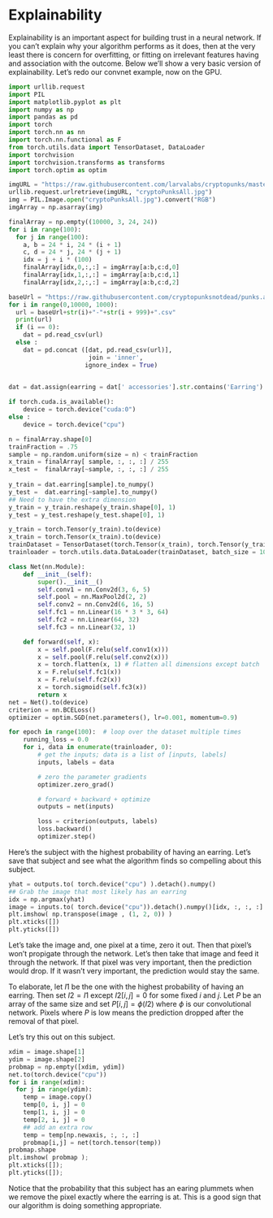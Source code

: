 # Explainability

Explainability is an important aspect for building trust in a neural
network. If you can't explain why your algorithm performs as it does,
then at the very least there is concern for overfitting, or fitting on
irrelevant features having and association with the outcome. Below
we'll show a very basic version of explainability. Let's redo our
convnet example, now on the GPU.

```python
import urllib.request
import PIL
import matplotlib.pyplot as plt
import numpy as np
import pandas as pd
import torch 
import torch.nn as nn
import torch.nn.functional as F
from torch.utils.data import TensorDataset, DataLoader
import torchvision
import torchvision.transforms as transforms
import torch.optim as optim

imgURL = "https://raw.githubusercontent.com/larvalabs/cryptopunks/master/punks.png"
urllib.request.urlretrieve(imgURL, "cryptoPunksAll.jpg")
img = PIL.Image.open("cryptoPunksAll.jpg").convert("RGB")
imgArray = np.asarray(img)

finalArray = np.empty((10000, 3, 24, 24))
for i in range(100):
  for j in range(100):
    a, b = 24 * i, 24 * (i + 1)  
    c, d = 24 * j, 24 * (j + 1) 
    idx = j + i * (100)
    finalArray[idx,0,:,:] = imgArray[a:b,c:d,0]
    finalArray[idx,1,:,:] = imgArray[a:b,c:d,1]
    finalArray[idx,2,:,:] = imgArray[a:b,c:d,2]

baseUrl = "https://raw.githubusercontent.com/cryptopunksnotdead/punks.attributes/master/original/"
for i in range(0,10000, 1000):
  url = baseUrl+str(i)+"-"+str(i + 999)+".csv"
  print(url)
  if (i == 0):
    dat = pd.read_csv(url)
  else :
    dat = pd.concat ([dat, pd.read_csv(url)], 
                      join = 'inner',
                     ignore_index = True)
    

dat = dat.assign(earring = dat[' accessories'].str.contains('Earring').astype(float).to_list())
```

```python
if torch.cuda.is_available():
    device = torch.device("cuda:0")
else :
    device = torch.device("cpu")

n = finalArray.shape[0]
trainFraction = .75
sample = np.random.uniform(size = n) < trainFraction
x_train = finalArray[ sample, :, :, :] / 255
x_test =  finalArray[~sample, :, :, :] / 255
    
y_train = dat.earring[sample].to_numpy()
y_test =  dat.earring[~sample].to_numpy()
## Need to have the extra dimension
y_train = y_train.reshape(y_train.shape[0], 1)
y_test = y_test.reshape(y_test.shape[0], 1)

y_train = torch.Tensor(y_train).to(device)
x_train = torch.Tensor(x_train).to(device)
trainDataset = TensorDataset(torch.Tensor(x_train), torch.Tensor(y_train))
trainloader = torch.utils.data.DataLoader(trainDataset, batch_size = 100, shuffle = False, num_workers = 1)
```

```python
class Net(nn.Module):
    def __init__(self):
        super().__init__()
        self.conv1 = nn.Conv2d(3, 6, 5)
        self.pool = nn.MaxPool2d(2, 2)
        self.conv2 = nn.Conv2d(6, 16, 5)
        self.fc1 = nn.Linear(16 * 3 * 3, 64)
        self.fc2 = nn.Linear(64, 32)
        self.fc3 = nn.Linear(32, 1)

    def forward(self, x):
        x = self.pool(F.relu(self.conv1(x)))
        x = self.pool(F.relu(self.conv2(x)))
        x = torch.flatten(x, 1) # flatten all dimensions except batch
        x = F.relu(self.fc1(x))
        x = F.relu(self.fc2(x))
        x = torch.sigmoid(self.fc3(x))
        return x
net = Net().to(device)
criterion = nn.BCELoss()
optimizer = optim.SGD(net.parameters(), lr=0.001, momentum=0.9)
```

```python
for epoch in range(100):  # loop over the dataset multiple times
    running_loss = 0.0
    for i, data in enumerate(trainloader, 0):
        # get the inputs; data is a list of [inputs, labels]
        inputs, labels = data

        # zero the parameter gradients
        optimizer.zero_grad()

        # forward + backward + optimize
        outputs = net(inputs)

        loss = criterion(outputs, labels)
        loss.backward()
        optimizer.step()
```

Here's the subject with the highest probability of having an
earring. Let's save that subject and see what the algorithm finds so
compelling about this subject.

```python
yhat = outputs.to( torch.device("cpu") ).detach().numpy()
## Grab the image that most likely has an earring
idx = np.argmax(yhat)
image = inputs.to( torch.device("cpu")).detach().numpy()[idx, :, :, :]
plt.imshow( np.transpose(image , (1, 2, 0)) )
plt.xticks([])
plt.yticks([])
```

Let's take the image and, one pixel at a time, zero it out. Then that
pixel's won't propigate through the network. Let's then take that
image and feed it through the network. If that pixel was very
important, then the prediction would drop. If it wasn't very
important, the prediction would stay the same.

To elaborate, let $I1$ be the one with the highest probability of
having an earring. Then set $I2 = I1$ except $I2[i,j] = 0$ for some
fixed $i$ and $j$. Let $P$ be an array of the same size and set
$P[i,j] = \phi(I2)$ where $\phi$ is our convolutional network. Pixels
where $P$ is low means the prediction dropped after the removal of
that pixel.

Let's try this out on this subject.

```python
xdim = image.shape[1]
ydim = image.shape[2]
probmap = np.empty([xdim, ydim])
net.to(torch.device("cpu"))
for i in range(xdim):
  for j in range(ydim):
    temp = image.copy()
    temp[0, i, j] = 0
    temp[1, i, j] = 0
    temp[2, i, j] = 0
    ## add an extra row
    temp = temp[np.newaxis, :, :, :]
    probmap[i,j] = net(torch.tensor(temp))
probmap.shape
plt.imshow( probmap );
plt.xticks([]);
plt.yticks([]);
```

Notice that the probability that this subject has an earing plummets
when we remove the pixel exactly where the earring is at.  This is a
good sign that our algorithm is doing something appropriate.

